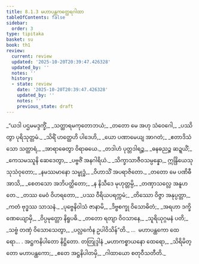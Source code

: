 ```yaml
---
title: 8.1.3 မဟာပန္ထကတ္ထေရဂါထာ
tableOfContents: false
sidebar:
  order: 3
type: tipitaka
basket: su
book: th1
review:
  current: review
  updated: '2025-10-20T20:39:47.426328'
  updated_by: ''
  notes: ''
  history:
  - state: review
    date: '2025-10-20T20:39:47.426328'
    updated_by: ''
    notes: ''
    previous_state: draft
---
```



<DynamicBreadcrumb />


<ReviewStatus review={frontmatter.review} showDetails={true} />

<HypothesisAnnotation frontmatter={frontmatter} />

<Division number="510" book="th1" e="ch" v="19" p="296">

<Paragraph number="805" type="verses" book="th1">
_“ယဒါ ပဌမမဒ္ဒက္ခိံ,_  
_သတ္ထာရမကုတောဘယံ;_  
_တတော မေ အဟု သံဝေဂေါ,_  
_ပဿိတွာ ပုရိသုတ္တမံ._  

</Paragraph>

</Division>
<Division number="511" book="th1" e="ch" v="19" p="296">

<Paragraph number="806" type="verses" book="th1">
_သိရိံ ဟတ္ထေဟိ ပါဒေဟိ,_  
_ယော ပဏာမေယျ အာဂတံ;_  
_ဧတာဒိသံ သော သတ္ထာရံ,_  
_အာရာဓေတွာ ဝိရာဓယေ._  

</Paragraph>

</Division>
<Division number="512" book="th1" e="ch" v="19" p="296">

<Paragraph number="807" type="verses" book="th1">
_တဒါဟံ ပုတ္တဒါရဉ္စ,_  
_ဓနဓညဉ္စ ဆဍ္ဍယိံ;_  
_ကေသမဿူနိ ဆေဒေတွာ,_  
_ပဗ္ဗဇိံ အနဂါရိယံ._  

</Paragraph>

</Division>
<Division number="513" book="th1" e="ch" v="19" p="296">

<Paragraph number="808" type="verses" book="th1">
_သိက္ခာသာဇီဝသမ္ပန္နော,_  
ဣန္ဒြိယေသု သုသံဝုတော;_  
_နမဿမာနော သမ္ဗုဒ္ဓံ,_  
_ဝိဟာသိံ အပရာဇိတော._  

</Paragraph>

</Division>
<Division number="514" book="th1" e="ch" v="19" p="296">

<Paragraph number="809" type="verses" book="th1">
_တတော မေ ပဏိဓီ အာသိ,_  
_စေတသော အဘိပတ္ထိတော;_  
_န နိသီဒေ မုဟုတ္တမ္ပိ,_  
_တဏှာသလ္လေ အနူဟတေ._  

</Paragraph>

</Division>
<Division number="515" book="th1" e="ch" v="19" p="296">

<Paragraph number="810" type="verses" book="th1">
_တဿ မေဝံ ဝိဟရတော,_  
_ပဿ ဝီရိယပရက္ကမံ;_  
_တိဿော ဝိဇ္ဇာ အနုပ္ပတ္တာ,_  
_ကတံ ဗုဒ္ဓဿ သာသနံ._  

</Paragraph>

</Division>
<Division number="516" book="th1" e="ch" v="19" p="297">

<Paragraph number="811" type="verses" book="th1">
_ပုဗ္ဗေနိဝါသံ ဇာနာမိ,_  
_ဒိဗ္ဗစက္ခု ဝိသောဓိတံ;_  
_အရဟာ ဒက္ခိဏေယျောမှိ,_  
_ဝိပ္ပမုတ္တော နိရူပဓိ._  

</Paragraph>

</Division>
<Division number="517" book="th1" e="ch" v="19" p="297">

<Paragraph number="812" type="verses" book="th1">
_တတော ရတျာ ဝိဝသာနေ,_  
_သူရိယုဂ္ဂမနံ ပတိ;_  
_သဗ္ဗံ တဏှံ ဝိသောသေတွာ,_  
_ပလ္လင်္ကေန ဥပါဝိသိန်”တိ._  


</Paragraph>
</Division>

<Paragraph number="813" type="center" book="th1">
…  မဟာပန္ထကော ထေရော… .



</Paragraph>

<Paragraph number="814" type="center" book="th1">
အဋ္ဌကနိပါတော နိဋ္ဌိတော.



</Paragraph>

<Paragraph number="815" type="center" book="th1">
တတြုဒ္ဒါနံ


</Paragraph>

<Paragraph number="816" type="verses" book="th1">
_မဟာကစ္စာယနော ထေရော,_  
_သိရိမိတ္တော မဟာပန္ထကော;_  
_ဧတေ အဋ္ဌနိပါတမှိ,_  
_ဂါထာယော စတုဝီသတီတိ._
</Paragraph>